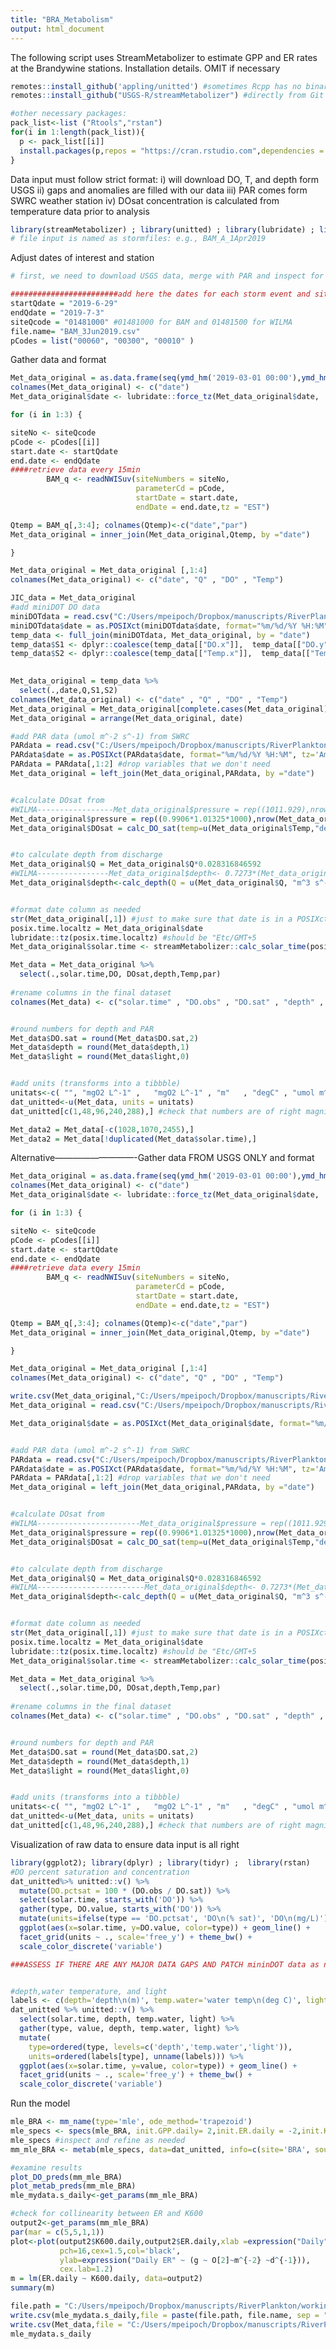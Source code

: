 ```yaml
---
title: "BRA_Metabolism"
output: html_document
---
```


The following script uses StreamMetabolizer to estimate GPP and ER rates at the Brandywine stations.
Installation details. OMIT if necessary
```r
remotes::install_github('appling/unitted') #sometimes Rcpp has no binary version yet, if so, don't update from source versions, instead, say no to the source compilation and install the most recent binary version
remotes::install_github("USGS-R/streamMetabolizer") #directly from Git so we get the most recent version

#other necessary packages: 
pack_list<-list ("Rtools","rstan")
for(i in 1:length(pack_list)){
  p <- pack_list[[i]]
  install.packages(p,repos = "https://cran.rstudio.com",dependencies = TRUE)
}

```



Data input must follow strict format:
i) will download DO, T, and depth form USGS
ii) gaps and anomalies are filled with our data
iii) PAR comes form SWRC weather station
iv) DOsat concentration is calculated from temperature data prior to analysis
```r
library(streamMetabolizer) ; library(unitted) ; library(lubridate) ; library(dplyr) ; library(dataRetrieval)
# file input is named as stormfiles: e.g., BAM_A_1Apr2019
```


Adjust dates of interest and station
```r
# first, we need to download USGS data, merge with PAR and inspect for gaps/outliers in DO

########################add here the dates for each storm event and site ######################################################
startQdate = "2019-6-29"
endQdate = "2019-7-3"
siteQcode = "01481000" #01481000 for BAM and 01481500 for WILMA
file.name= "BAM_3Jun2019.csv"
pCodes = list("00060", "00300", "00010" )
```


Gather data and format
```r
Met_data_original = as.data.frame(seq(ymd_hm('2019-03-01 00:00'),ymd_hm('2020-11-30 23:45'), by = '15 mins')) #creature the full date vector a priori, when merging with the data will allow us to identify and keep NAs
colnames(Met_data_original) <- c("date")
Met_data_original$date <- lubridate::force_tz(Met_data_original$date, 'Etc/GMT+5') #transform into EST

for (i in 1:3) {

siteNo <- siteQcode
pCode <- pCodes[[i]]
start.date <- startQdate
end.date <- endQdate 
####retrieve data every 15min
        BAM_q <- readNWISuv(siteNumbers = siteNo, 
                            parameterCd = pCode, 
                            startDate = start.date, 
                            endDate = end.date,tz = "EST") 

Qtemp = BAM_q[,3:4]; colnames(Qtemp)<-c("date","par")
Met_data_original = inner_join(Met_data_original,Qtemp, by ="date")

}

Met_data_original = Met_data_original [,1:4]
colnames(Met_data_original) <- c("date", "Q" , "DO" , "Temp")

JIC_data = Met_data_original
#add miniDOT DO data
miniDOTdata = read.csv("C:/Users/mpeipoch/Dropbox/manuscripts/RiverPlankton/working_files/miniDOT_WILMA.csv")
miniDOTdata$date = as.POSIXct(miniDOTdata$date, format="%m/%d/%Y %H:%M", tz='America/New_York')
temp_data <- full_join(miniDOTdata, Met_data_original, by = "date")
temp_data$S1 <- dplyr::coalesce(temp_data[["DO.x"]],  temp_data[["DO.y"]])
temp_data$S2 <- dplyr::coalesce(temp_data[["Temp.x"]],  temp_data[["Temp.y"]])

   
Met_data_original = temp_data %>%
  select(.,date,Q,S1,S2) 
colnames(Met_data_original) <- c("date" , "Q" , "DO" , "Temp")
Met_data_original = Met_data_original[complete.cases(Met_data_original),]
Met_data_original = arrange(Met_data_original, date)

#add PAR data (umol m^-2 s^-1) from SWRC
PARdata = read.csv("C:/Users/mpeipoch/Dropbox/manuscripts/RiverPlankton/working_files/PARdata_smt_add.csv")
PARdata$date = as.POSIXct(PARdata$date, format="%m/%d/%Y %H:%M", tz='America/New_York')
PARdata = PARdata[,1:2] #drop variables that we don't need
Met_data_original = left_join(Met_data_original,PARdata, by ="date")


#calculate DOsat from 
#WILMA-----------------Met_data_original$pressure = rep((1011.929),nrow(Met_data_original))
Met_data_original$pressure = rep((0.9906*1.01325*1000),nrow(Met_data_original))
Met_data_original$DOsat = calc_DO_sat(temp=u(Met_data_original$Temp,"degC"), press=u(Met_data_original$pressure,"mb"), sal=u(0,"PSU")) # units are checked


#to calculate depth from discharge
Met_data_original$Q = Met_data_original$Q*0.028316846592
#WILMA----------------Met_data_original$depth<- 0.7273*(Met_data_original$Q^0.294)
Met_data_original$depth<-calc_depth(Q = u(Met_data_original$Q, "m^3 s^-1"), c = u(0.409, "m"), f = u(0.294, ""))


#format date column as needed
str(Met_data_original[,1]) #just to make sure that date is in a POSIXct format, as default from dateRetrieval::readNWISuv
posix.time.localtz = Met_data_original$date
lubridate::tz(posix.time.localtz) #should be "Etc/GMT+5
Met_data_original$solar.time <- streamMetabolizer::calc_solar_time(posix.time.localtz, longitude=-75)

Met_data = Met_data_original %>%
  select(.,solar.time,DO, DOsat,depth,Temp,par) 
  
#rename columns in the final dataset
colnames(Met_data) <- c("solar.time" , "DO.obs" , "DO.sat" , "depth" , "temp.water" , "light")


#round numbers for depth and PAR
Met_data$DO.sat = round(Met_data$DO.sat,2)
Met_data$depth = round(Met_data$depth,1)
Met_data$light = round(Met_data$light,0)


#add units (transforms into a tibbble)
unitats<-c(	"", "mgO2 L^-1" ,	"mgO2 L^-1"	, "m"	, "degC" , "umol m^-2 s^-1") #attach units and form a unitted data.frame
dat_unitted<-u(Met_data, units = unitats)
dat_unitted[c(1,48,96,240,288),] #check that numbers are of right magnitude according to the supposed units 

Met_data2 = Met_data[-c(1028,1070,2455),]
Met_data2 = Met_data[!duplicated(Met_data$solar.time),]
```

Alternative----------------------------Gather data FROM USGS ONLY and format
```r
Met_data_original = as.data.frame(seq(ymd_hm('2019-03-01 00:00'),ymd_hm('2020-11-30 23:45'), by = '15 mins')) #creature the full date vector a priori, when merging with the data will allow us to identify and keep NAs
colnames(Met_data_original) <- c("date")
Met_data_original$date <- lubridate::force_tz(Met_data_original$date, 'Etc/GMT+5') #transform into EST

for (i in 1:3) {

siteNo <- siteQcode
pCode <- pCodes[[i]]
start.date <- startQdate
end.date <- endQdate 
####retrieve data every 15min
        BAM_q <- readNWISuv(siteNumbers = siteNo, 
                            parameterCd = pCode, 
                            startDate = start.date, 
                            endDate = end.date,tz = "EST") 

Qtemp = BAM_q[,3:4]; colnames(Qtemp)<-c("date","par")
Met_data_original = inner_join(Met_data_original,Qtemp, by ="date")

}

Met_data_original = Met_data_original [,1:4]
colnames(Met_data_original) <- c("date", "Q" , "DO" , "Temp")

write.csv(Met_data_original,"C:/Users/mpeipoch/Dropbox/manuscripts/RiverPlankton/working_files/temp.csv")
Met_data_original = read.csv("C:/Users/mpeipoch/Dropbox/manuscripts/RiverPlankton/working_files/temp.csv")

Met_data_original$date = as.POSIXct(Met_data_original$date, format="%m/%d/%Y %H:%M", tz='America/New_York')


#add PAR data (umol m^-2 s^-1) from SWRC
PARdata = read.csv("C:/Users/mpeipoch/Dropbox/manuscripts/RiverPlankton/working_files/PARdata_smt_add.csv")
PARdata$date = as.POSIXct(PARdata$date, format="%m/%d/%Y %H:%M", tz='America/New_York')
PARdata = PARdata[,1:2] #drop variables that we don't need
Met_data_original = left_join(Met_data_original,PARdata, by ="date")


#calculate DOsat from 
#WILMA-----------------------Met_data_original$pressure = rep((1011.929),nrow(Met_data_original))
Met_data_original$pressure = rep((0.9906*1.01325*1000),nrow(Met_data_original))
Met_data_original$DOsat = calc_DO_sat(temp=u(Met_data_original$Temp,"degC"), press=u(Met_data_original$pressure,"mb"), sal=u(0,"PSU")) # units are checked


#to calculate depth from discharge
Met_data_original$Q = Met_data_original$Q*0.028316846592 
#WILMA------------------------Met_data_original$depth<- 0.7273*(Met_data_original$Q^0.294)
Met_data_original$depth<-calc_depth(Q = u(Met_data_original$Q, "m^3 s^-1"), c = u(0.409, "m"), f = u(0.294, ""))


#format date column as needed
str(Met_data_original[,1]) #just to make sure that date is in a POSIXct format, as default from dateRetrieval::readNWISuv
posix.time.localtz = Met_data_original$date
lubridate::tz(posix.time.localtz) #should be "Etc/GMT+5
Met_data_original$solar.time <- streamMetabolizer::calc_solar_time(posix.time.localtz, longitude=-75)

Met_data = Met_data_original %>%
  select(.,solar.time,DO, DOsat,depth,Temp,par) 
  
#rename columns in the final dataset
colnames(Met_data) <- c("solar.time" , "DO.obs" , "DO.sat" , "depth" , "temp.water" , "light")


#round numbers for depth and PAR
Met_data$DO.sat = round(Met_data$DO.sat,2)
Met_data$depth = round(Met_data$depth,1)
Met_data$light = round(Met_data$light,0)


#add units (transforms into a tibbble)
unitats<-c(	"", "mgO2 L^-1" ,	"mgO2 L^-1"	, "m"	, "degC" , "umol m^-2 s^-1") #attach units and form a unitted data.frame
dat_unitted<-u(Met_data, units = unitats)
dat_unitted[c(1,48,96,240,288),] #check that numbers are of right magnitude according to the supposed units 


```

Visualization of raw data to ensure data input is all right
```r
library(ggplot2); library(dplyr) ; library(tidyr) ;  library(rstan)
#DO percent saturation and concentration
dat_unitted%>% unitted::v() %>%
  mutate(DO.pctsat = 100 * (DO.obs / DO.sat)) %>%
  select(solar.time, starts_with('DO')) %>%
  gather(type, DO.value, starts_with('DO')) %>%
  mutate(units=ifelse(type == 'DO.pctsat', 'DO\n(% sat)', 'DO\n(mg/L)')) %>%
  ggplot(aes(x=solar.time, y=DO.value, color=type)) + geom_line() + 
  facet_grid(units ~ ., scale='free_y') + theme_bw() +
  scale_color_discrete('variable')

###ASSESS IF THERE ARE ANY MAJOR DATA GAPS AND PATCH mininDOT data as needed


#depth,water temperature, and light
labels <- c(depth='depth\n(m)', temp.water='water temp\n(deg C)', light='PAR\n(umol m^-2 s^-1)')
dat_unitted %>% unitted::v() %>%
  select(solar.time, depth, temp.water, light) %>%
  gather(type, value, depth, temp.water, light) %>%
  mutate(
    type=ordered(type, levels=c('depth','temp.water','light')),
    units=ordered(labels[type], unname(labels))) %>%
  ggplot(aes(x=solar.time, y=value, color=type)) + geom_line() + 
  facet_grid(units ~ ., scale='free_y') + theme_bw() +
  scale_color_discrete('variable')

```

Run the model
```r
mle_BRA <- mm_name(type='mle', ode_method='trapezoid')
mle_specs <- specs(mle_BRA, init.GPP.daily= 2,init.ER.daily = -2,init.K600.daily = 4  )
mle_specs #inspect and refine as needed
mm_mle_BRA <- metab(mle_specs, data=dat_unitted, info=c(site='BRA', source='MPG'))

#examine results
plot_DO_preds(mm_mle_BRA)
plot_metab_preds(mm_mle_BRA)
mle_mydata.s_daily<-get_params(mm_mle_BRA)

#check for collinearity between ER and K600
output2<-get_params(mm_mle_BRA)
par(mar = c(5,5,1,1))
plot<-plot(output2$K600.daily,output2$ER.daily,xlab =expression("Daily"~K[600]~(d^{-1})),
           pch=16,cex=1.5,col='black',
           ylab=expression("Daily ER" ~ (g ~ O[2]~m^{-2} ~d^{-1})),
           cex.lab=1.2)
m = lm(ER.daily ~ K600.daily, data=output2)
summary(m)

file.path = "C:/Users/mpeipoch/Dropbox/manuscripts/RiverPlankton/working_files/metabolism"
write.csv(mle_mydata.s_daily,file = paste(file.path, file.name, sep = "/")) #
write.csv(Met_data,file = "C:/Users/mpeipoch/Dropbox/manuscripts/RiverPlankton/working_files/metabolism/temp.csv") #
mle_mydata.s_daily
```



